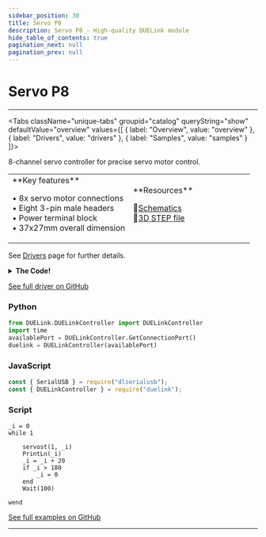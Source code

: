 ```yaml
---
sidebar_position: 30
title: Servo P8
description: Servo P8 - High-quality DUELink module
hide_table_of_contents: true
pagination_next: null
pagination_prev: null
---
```



# Servo P8

<ImageSection 
  product="acservop8-b"
  tagline="8x Servo Motor Controller"
/>

---

<Tabs className="unique-tabs" groupid="catalog" queryString="show" defaultValue="overview"
  values={[
    {
        label: "Overview",
        value: "overview"
    },
    {
        label: "Drivers",
        value: "drivers"
    },
    {
        label: "Samples",
        value: "samples"
    }
]}>

<TabItem value="overview">

8-channel servo controller for precise servo motor control.

<table><td width='50%'>
**Key features**

• 8x servo motor connections<br/>
• Eight 3-pin male headers<br/>
• Power terminal block<br/>
• 37x27mm overall dimension<br/>

</td><td width='50%'>
**Resources**
 
📄<a href="/sch/gdl-acservop8-b.pdf" download>Schematics</a><br/>
🔩<a href="/3d/gdl-acservop8-b.step" download>3D STEP file</a><br/>
</td></table>

</TabItem>

<TabItem value="drivers">

See [Drivers](/docs/engine/drivers) page for further details.

<details>
<summary><strong>The Code!</strong></summary>

**Servo P8 Driver**

```batch
##### Servo X1 Driver #####

# No need for a driver, use ServoSt() standard library with pins 1 to 8

####################
```

</details>

[See full driver on GitHub](https://github.com/ghi-electronics/duelink-website/tree/main/static/code/drivers)

</TabItem>

<TabItem value="samples">

### Python

```python
from DUELink.DUELinkController import DUELinkController
import time
availablePort = DUELinkController.GetConnectionPort()
duelink = DUELinkController(availablePort)
```

### JavaScript

```javascript
const { SerialUSB } = require("dlserialusb");
const { DUELinkController } = require("duelink");
```

### Script

```batch
_i = 0
while 1

    servost(1, _i)    
    PrintLn(_i)
    _i = _i + 20
    if _i > 180
        _i = 0
    end
    Wait(100)

wend

```

[See full examples on GitHub](https://github.com/ghi-electronics/duelink-website/tree/main/static/code/samples)

</TabItem>

</Tabs>

---

<OrderSection
    product="DUELink Servo P8"
    partnumber="GDL-ACSERVOP8-B"
    price="$0.00"
/>
